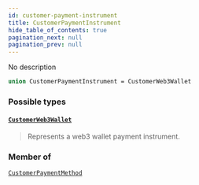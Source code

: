 ```yaml
---
id: customer-payment-instrument
title: CustomerPaymentInstrument
hide_table_of_contents: true
pagination_next: null
pagination_prev: null
---
```








No description

```graphql
union CustomerPaymentInstrument = CustomerWeb3Wallet
```


### Possible types

#### [`CustomerWeb3Wallet`](/objects/customer-web-3-wallet) <Badge class="secondary" text="object"/>
> Represents a web3 wallet payment instrument.
> 



### Member of

[`CustomerPaymentMethod`](/objects/customer-payment-method)  <Badge class="secondary" text="object"/>



